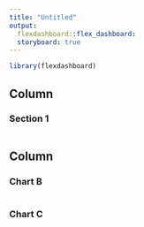 ```yaml
---
title: "Untitled"
output: 
  flexdashboard::flex_dashboard:
  storyboard: true
---
```


```r
library(flexdashboard)
```

Column {data-width=650}
-----------------------------------------------------------------------

### Section 1 

```r

```

Column {data-width=350}
-----------------------------------------------------------------------

### Chart B

```r

```

### Chart C

```r

```

